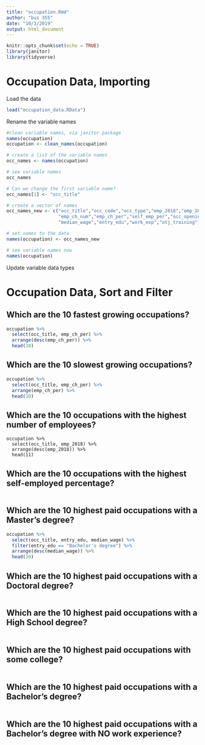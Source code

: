 ```yaml
---
title: "occupation.Rmd"
author: "bus 355"
date: "10/3/2019"
output: html_document
---
```


```r
knitr::opts_chunk$set(echo = TRUE)
library(janitor)
library(tidyverse)

```

# Occupation Data, Importing

Load the data
```r
load("occupation_data.RData")

```

Rename the variable names
```r
#clean variable names, via janitor package
names(occupation)
occupation <- clean_names(occupation)

# create a list of the variable names
occ_names <- names(occupation)

# see variable names
occ_names

# Can we change the first variable name?
occ_names[1] <- "occ_title"

# create a vector of names
occ_names_new <- c("occ_title","occ_code","occ_type","emp_2018","emp_2028",
                   "emp_ch_num","emp_ch_per","self_emp_per","occ_openings",
                   "median_wage","entry_edu","work_exp","otj_training")

# set names to the data
names(occupation) <- occ_names_new

# see variable names now
names(occupation)

```


Update variable data types


# Occupation Data, Sort and Filter

## Which are the 10 fastest growing occupations?
```r
occupation %>%
  select(occ_title, emp_ch_per) %>%
  arrange(desc(emp_ch_per)) %>%
  head(10)
```


## Which are the 10 slowest growing occupations?
```r
occupation %>%
  select(occ_title, emp_ch_per) %>%
  arrange(emp_ch_per) %>%
  head(10)

```

## Which are the 10 occupations with the highest number of employees?
```{recho=FALSE}
occupation %>%
  select(occ_title, emp_2018) %>%
  arrange(desc(emp_2018)) %>%
  head(11)

```

## Which are the 10 occupations with the highest self-employed percentage?
```r

```

## Which are the 10 highest paid occupations with a Master's degree?
```r
occupation %>%
  select(occ_title, entry_edu, median_wage) %>%
  filter(entry_edu == "Bachelor's degree") %>%
  arrange(desc(median_wage)) %>%
  head(10)
```

## Which are the 10 highest paid occupations with a Doctoral degree?
```r

```

## Which are the 10 highest paid occupations with a High School degree?
```r

```

## Which are the 10 highest paid occupations with some college?
```r

```

## Which are the 10 highest paid occupations with a Bachelor's degree?
```r

```

## Which are the 10 highest paid occupations with a Bachelor's degree with NO work experience?
```r

```
